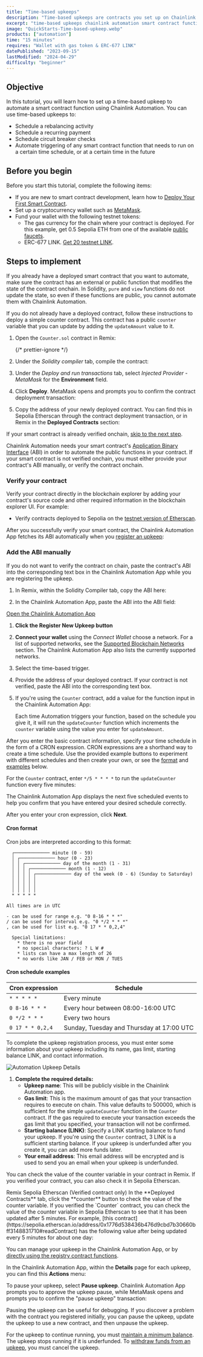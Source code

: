 ```yaml
---
title: "Time-based upkeeps"
description: "Time-based upkeeps are contracts you set up on Chainlink Automation that allow you to run a smart contract function automatically according to a custom schedule that you define. Time-based upkeeps are similar to cron jobs."
excerpt: "time-based upkeeps chainlink automation smart contract function custom schedule cron jobs automated execution"
image: "QuickStarts-Time-based-upkeep.webp"
products: ["automation"]
time: "15 minutes"
requires: "Wallet with gas token & ERC-677 LINK"
datePublished: "2023-09-15"
lastModified: "2024-04-29"
difficulty: "beginner"
---
```



## Objective

In this tutorial, you will learn how to set up a time-based upkeep to automate a smart contract function using Chainlink Automation. You can use time-based upkeeps to:

- Schedule a rebalancing activity
- Schedule a recurring payment
- Schedule circuit breaker checks
- Automate triggering of any smart contract function that needs to run on a certain time schedule, or at a certain time in the future

## Before you begin

Before you start this tutorial, complete the following items:

- If you are new to smart contract development, learn how to [Deploy Your First Smart Contract](/quickstarts/deploy-your-first-contract).
- Set up a cryptocurrency wallet such as [MetaMask](https://metamask.io/).
- Fund your wallet with the following testnet tokens:
  - The gas currency for the chain where your contract is deployed. For this example, get 0.5 Sepolia ETH from one of the available [public faucets](https://faucetlink.to/sepolia).
  - ERC-677 LINK. [Get 20 testnet LINK](https://faucets.chain.link/).

## Steps to implement

<Accordion title="Deploy a smart contract to automate" number={1}>

If you already have a deployed smart contract that you want to automate, make sure the contract has an external or public function that modifies the state of the contract onchain. In Solidity, `pure` and `view` functions do not update the state, so even if these functions are public, you cannot automate them with Chainlink Automation.

If you do not already have a deployed contract, follow these instructions to deploy a simple counter contract. This contract has a public `counter` variable that you can update by adding the `updateAmount` value to it.

1. Open the `Counter.sol` contract in Remix:

   {/* prettier-ignore */}
   <CodeSample src="samples/Automation/Counter.sol" />

1. Under the _Solidity compiler_ tab, compile the contract:

   <ClickToZoom src="/images/automation/qs-time-based-upkeep/compile-counter.png" alt="Compile contract" />

1. Under the _Deploy and run transactions_ tab, select _Injected Provider - MetaMask_ for the **Environment** field.

   <ClickToZoom src="/images/automation/qs-time-based-upkeep/injected-provider.png" alt="Remix Environment field" />

1. Click **Deploy**. MetaMask opens and prompts you to confirm the contract deployment transaction:

   <ClickToZoom
     src="/images/automation/qs-time-based-upkeep/metamask-contract-deployment.png"
     alt="Confirm MetaMask contract deployment transaction"
   />

1. Copy the address of your newly deployed contract. You can find this in Sepolia Etherscan through the contract deployment transaction, or in Remix in the **Deployed Contracts** section:

   <ClickToZoom
     src="/images/automation/qs-time-based-upkeep/metamask-contract-deployment.png"
     alt="Confirm MetaMask contract deployment transaction"
   />

</Accordion>

<Accordion title="Provide contract information" number={2}>

If your smart contract is already verified onchain, [skip to the next step](#register-a-new-upkeep).

Chainlink Automation needs your smart contract's [Application Binary Interface](https://docs.soliditylang.org/en/develop/abi-spec.html) (ABI) in order to automate the public functions in your contract. If your smart contract is not verified onchain, you must either provide your contract's ABI manually, or verify the contract onchain.

### Verify your contract

Verify your contract directly in the blockchain explorer by adding your contract's source code and other required information in the blockchain explorer UI. For example:

- Verify contracts deployed to Sepolia on the [testnet version of Etherscan](https://sepolia.etherscan.io/verifyContract).

After you successfully verify your smart contract, the Chainlink Automation App fetches its ABI automatically when you [register an upkeep](#register-a-new-upkeep):

<ClickToZoom src="/images/automation/qs-time-based-upkeep/abi-fetched.png" alt="ABI fetched automatically" />

### Add the ABI manually

If you do not want to verify the contract on chain, paste the contract's ABI into the corresponding text box in the Chainlink Automation App while you are registering the upkeep.

1.  In Remix, within the Solidity Compiler tab, copy the ABI here:

    <ClickToZoom src="/images/automation/qs-time-based-upkeep/get-abi-remix.png" alt="Remix Copy ABI" />

1.  In the Chainlink Automation App, paste the ABI into the ABI field:

    <ClickToZoom
      src="/images/automation/qs-time-based-upkeep/couldnt-fetch-abi-ui.png"
      alt="Chainlink Automation App ABI field"
    />

</Accordion>

<Accordion title="Register a new Upkeep" number={3}>

<div class="remix-callout">
  <a href="https://automation.chain.link">Open the Chainlink Automation App</a>
</div>

1. **Click the Register New Upkeep button**

   <ClickToZoom src="/images/automation/auto-ui-home.png" alt="Click Register New Upkeep" />

1. **Connect your wallet** using the _Connect Wallet_ choose a network. For a list of supported networks, see the [Supported Blockchain Networks](/chainlink-automation/overview/supported-networks) section. The Chainlink Automation App also lists the currently supported networks.

   <ClickToZoom src="/images/automation/auto-ui-wallet.png" alt="Connect With Metamask" />

1. Select the time-based trigger.

1. Provide the address of your deployed contract. If your contract is not verified, paste the ABI into the corresponding text box.

1. If you're using the `Counter` contract, add a value for the function input in the Chainlink Automation App:

   <ClickToZoom src="/images/automation/qs-time-based-upkeep/update-amount.png" alt="Function input" />

   Each time Automation triggers your function, based on the schedule you give it, it will run the `updateCounter` function which increments the `counter` variable using the value you enter for `updateAmount`.

</Accordion>

<Accordion title="Specify the time schedule" number={4}>

After you enter the basic contract information, specify your time schedule in the form of a CRON expression. CRON expressions are a shorthand way to create a time schedule. Use the provided example buttons to experiment with different schedules and then create your own, or see the [format](#cron-format) and [examples](#cron-schedule-examples) below.

For the `Counter` contract, enter `*/5 * * * *` to run the `updateCounter` function every five minutes:

<ClickToZoom src="/images/automation/qs-time-based-upkeep/time-schedule.png" alt="Time schedule example" />

The Chainlink Automation App displays the next five scheduled events to help you confirm that you have entered your desired schedule correctly.

After you enter your cron expression, click **Next**.

#### Cron format

Cron jobs are interpreted according to this format:

```
  ┌───────────── minute (0 - 59)
  │ ┌───────────── hour (0 - 23)
  │ │ ┌───────────── day of the month (1 - 31)
  │ │ │ ┌───────────── month (1 - 12)
  │ │ │ │ ┌───────────── day of the week (0 - 6) (Sunday to Saturday)
  │ │ │ │ │
  │ │ │ │ │
  │ │ │ │ │
  * * * * *

All times are in UTC

- can be used for range e.g. "0 8-16 * * *"
/ can be used for interval e.g. "0 */2 * * *"
, can be used for list e.g. "0 17 * * 0,2,4"

  Special limitations:
    * there is no year field
    * no special characters: ? L W #
    * lists can have a max length of 26
    * no words like JAN / FEB or MON / TUES
```

#### Cron schedule examples

| Cron expression  | Schedule                                  |
| ---------------- | ----------------------------------------- |
| `* * * * *`      | Every minute                              |
| `0 8-16 * * *`   | Every hour between 08:00-16:00 UTC        |
| `0 */2 * * *`    | Every two hours                           |
| `0 17 * * 0,2,4` | Sunday, Tuesday and Thursday at 17:00 UTC |

</Accordion>

<Accordion title="Entering upkeep details" number={5}>

To complete the upkeep registration process, you must enter some information about your upkeep including its name, gas limit, starting balance LINK, and contact information.

![Automation Upkeep Details](/images/automation/automation-upkeep-details.png)

1. **Complete the required details:**
   - **Upkeep name**: This will be publicly visible in the Chainlink Automation app.
   - **Gas limit**: This is the maximum amount of gas that your transaction requires to execute on chain. This value defaults to 500000, which is sufficient for the simple `updateCounter` function in the `Counter` contract. If the gas required to execute your transaction exceeds the gas limit that you specified, your transaction will not be confirmed.
   - **Starting balance (LINK)**: Specify a LINK starting balance to fund your upkeep. If you're using the `Counter` contract, 3 LINK is a sufficient starting balance. If your upkeep is underfunded after you create it, you can add more funds later.
   - **Your email address**: This email address will be encrypted and is used to send you an email when your upkeep is underfunded.

</Accordion>

<Accordion title="Check your counter variable" number={6}>

You can check the value of the counter variable in your contract in Remix. If you verified your contract, you can also check it in Sepolia Etherscan.

<TabsContent sharedStore="remixOrEtherscan" client:visible>
<Fragment slot="tab.1">Remix</Fragment>
<Fragment slot="tab.2">Sepolia Etherscan (Verified contract only)</Fragment>
<Fragment slot="panel.1">
In the **Deployed Contracts** tab, click the **counter** button to check the value of the counter variable.

<ClickToZoom src="/images/automation/qs-time-based-upkeep/remix-check-counter.png" alt="Check counter variable" />

</Fragment>
<Fragment slot="panel.2">
If you verified the `Counter` contract, you can check the value of the counter variable in Sepolia Etherscan to see that it has been updated after 5 minutes. For example, [this contract](https://sepolia.etherscan.io/address/0x1776d538436b476d9cbd7b30660bff3148831710#readContract) has the following value after being updated every 5 minutes for about one day:

<ClickToZoom src="/images/automation/qs-time-based-upkeep/check-counter.png" alt="Check counter variable" />
</Fragment>
</TabsContent>

</Accordion>

<Accordion title="Manage your upkeep" number={7}>

You can manage your upkeep in the Chainlink Automation App, or by [directly using the registry contract functions](/chainlink-automation/guides/manage-upkeeps#interacting-directly-with-the-chainlink-automation-registry).

In the Chainlink Automation App, within the **Details** page for each upkeep, you can find this **Actions** menu:

<ClickToZoom src="/images/automation/qs-time-based-upkeep/upkeep-actions-menu.png" alt="Upkeep actions menu" />

To pause your upkeep, select **Pause upkeep**. Chainlink Automation App prompts you to approve the upkeep pause, while MetaMask opens and prompts you to confirm the "pause upkeep" transaction:

<ClickToZoom src="/images/automation/qs-time-based-upkeep/approve-upkeep-pause.png" alt="Approve upkeep pause" />
<ClickToZoom src="/images/automation/qs-time-based-upkeep/metamask-pause-upkeep.png" alt="MetaMask pause upkeep" />

Pausing the upkeep can be useful for debugging. If you discover a problem with the contract you registered initially, you can pause the upkeep, update the upkeep to use a new contract, and then unpause the upkeep.

For the upkeep to continue running, you must [maintain a minimum balance](/chainlink-automation/guides/manage-upkeeps#maintain-a-minimum-balance). The upkeep stops running if it is underfunded. To [withdraw funds from an upkeep](/chainlink-automation/guides/manage-upkeeps#withdraw-funds), you must cancel the upkeep.

</Accordion>
